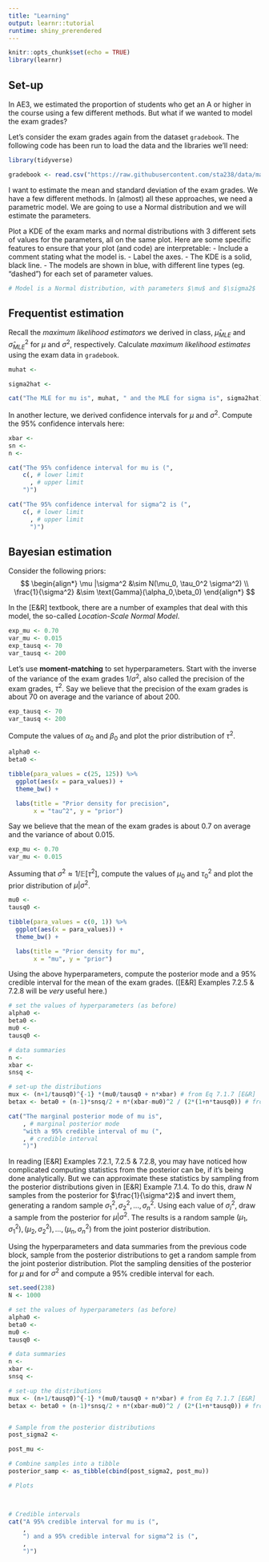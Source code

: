```yaml
---
title: "Learning"
output: learnr::tutorial
runtime: shiny_prerendered
---
```


```r
knitr::opts_chunk$set(echo = TRUE)
library(learnr)
```

## Set-up

In AE3, we estimated the proportion of students who get an A or higher in the course using a few different methods. But what if we wanted to model the exam grades?

Let's consider the exam grades again from the dataset `gradebook`. The following code  has been run to load the data and the libraries we'll need:
```r
library(tidyverse)

gradebook <- read.csv("https://raw.githubusercontent.com/sta238/data/main/gradebook.csv")
```


I want to estimate the mean and standard deviation of the exam grades. We have a few different methods. In (almost) all these approaches, we need a parametric model. We are going to use a Normal distribution and we will estimate the parameters. 
 
Plot a KDE of the exam marks and normal distributions with 3 different sets of values for the parameters, all on the same plot. Here are some specific features to ensure that your plot (and code) are interpretable:
- Include a comment stating what the model is.
- Label the axes.
- The KDE is a solid, black line.
- The models are shown in blue, with different line types (eg. "dashed") for each set of parameter values.


```r
# Model is a Normal distribution, with parameters $\mu$ and $\sigma2$


```

## Frequentist estimation

Recall the *maximum likelihood estimators* we derived in class, $\widehat\mu_{MLE}$ and $\widehat\sigma^2_{MLE}$ for $\mu$ and $\sigma^2$, respectively. Calculate *maximum likelihood estimates* using the exam data in `gradebook`.
```r
muhat <- 

sigma2hat <- 

cat("The MLE for mu is", muhat, " and the MLE for sigma is", sigma2hat) # combines the estimates into this sentence
```

In another lecture, we derived confidence intervals for $\mu$ and $\sigma^2$. Compute the 95% confidence intervals here:

```r
xbar <- 
sn <- 
n <- 

cat("The 95% confidence interval for mu is (", 
    c(, # lower limit 
      , # upper limit
    ")")

cat("The 95% confidence interval for sigma^2 is (", 
    c(, # lower limit  
      , # upper limit 
      ")")
```



## Bayesian estimation

Consider the following priors:
$$
\begin{align*}
\mu |\sigma^2 &\sim N(\mu_0, \tau_0^2 \sigma^2) \\
\frac{1}{\sigma^2} &\sim \text{Gamma}(\alpha_0,\beta_0)
\end{align*}
$$

In the [E&R] textbook, there are a number of examples that deal with this model, the so-called *Location-Scale Normal Model*. 

```r
exp_mu <- 0.70
var_mu <- 0.015
exp_tausq <- 70
var_tausq <- 200
```

Let's use **moment-matching** to set hyperparameters. Start with the inverse of the variance of the exam grades $1/\sigma^2$, also called the precision of the exam grades, $\tau^2$. Say we believe that the precision of the exam grades is about 70 on average and the variance of about 200. 
```r
exp_tausq <- 70
var_tausq <- 200
```

Compute the values of $\alpha_0$ and $\beta_0$ and plot the prior distribution of $\tau^2$.

```r
alpha0 <- 
beta0 <- 

tibble(para_values = c(25, 125)) %>%
  ggplot(aes(x = para_values)) +
  theme_bw() +

  labs(title = "Prior density for precision", 
       x = "tau^2", y = "prior") 
```


Say we believe that the mean of the exam grades is about 0.7 on average and the variance of about 0.015. 
```r
exp_mu <- 0.70
var_mu <- 0.015
```

Assuming that $\sigma^2 \approx  1/\mathbb{E}[\tau^2]$, compute the values of $\mu_0$ and $\tau_0^2$ and plot the prior distribution of $\mu|\sigma^2$.

```r
mu0 <- 
tausq0 <- 

tibble(para_values = c(0, 1)) %>%
  ggplot(aes(x = para_values)) +
  theme_bw() +

  labs(title = "Prior density for mu", 
       x = "mu", y = "prior") 
```

Using the above hyperparameters, compute the posterior mode and a $95\%$ credible interval for the mean of the exam grades. ([E&R] Examples 7.2.5 & 7.2.8 will be *very* useful here.)

```r
# set the values of hyperparameters (as before)
alpha0 <- 
beta0 <-  
mu0 <-  
tausq0 <-  

# data summaries
n <- 
xbar <- 
snsq <- 

# set-up the distributions
mux <- (n+1/tausq0)^{-1} *(mu0/tausq0 + n*xbar) # from Eq 7.1.7 [E&R]
betax <- beta0 + (n-1)*snsq/2 + n*(xbar-mu0)^2 / (2*(1+n*tausq0)) # from Eq 7.1.8 [E&R]

cat("The marginal posterior mode of mu is", 
    , # marginal posterior mode 
    "with a 95% credible interval of mu (", 
    , # credible interval
    ")")
```

In reading [E&R] Examples 7.2.1, 7.2.5 & 7.2.8, you may have noticed how complicated computing statistics from the posterior can be, if it's being done analytically. But we can approximate these statistics by sampling from the posterior distributions given in [E&R] Example 7.1.4. To do this, draw $N$ samples from the posterior for $\frac{1}{\sigma^2}$ and invert them, generating a random sample $\sigma_1^2,\sigma_2^2,..., \sigma_n^2$. Using each value of $\sigma_i^2$, draw a sample from the posterior for $\mu |\sigma^2$. The results is a random sample $(\mu_1, \sigma_1^2),(\mu_2,\sigma_2^2),..., (\mu_n,\sigma_n^2)$ from the joint posterior distribution. 

Using the hyperparameters and data summaries from the previous code block, sample from the posterior distributions to get a random sample from the joint posterior distribution. Plot the sampling densities of the posterior for $\mu$ and for $\sigma^2$ and compute a 95% credible interval for each.

```r
set.seed(238)
N <- 1000

# set the values of hyperparameters (as before)
alpha0 <- 
beta0 <-  
mu0 <-  
tausq0 <-  

# data summaries
n <- 
xbar <- 
snsq <- 

# set-up the distributions
mux <- (n+1/tausq0)^{-1} *(mu0/tausq0 + n*xbar) # from Eq 7.1.7 [E&R]
betax <- beta0 + (n-1)*snsq/2 + n*(xbar-mu0)^2 / (2*(1+n*tausq0)) # from Eq 7.1.8 [E&R]


# Sample from the posterior distributions
post_sigma2 <- 

post_mu <- 

# Combine samples into a tibble
posterior_samp <- as_tibble(cbind(post_sigma2, post_mu)) 

# Plots



# Credible intervals
cat("A 95% credible interval for mu is (", 
    ,
    ") and a 95% credible interval for sigma^2 is (",
    ,
    ")")

```

